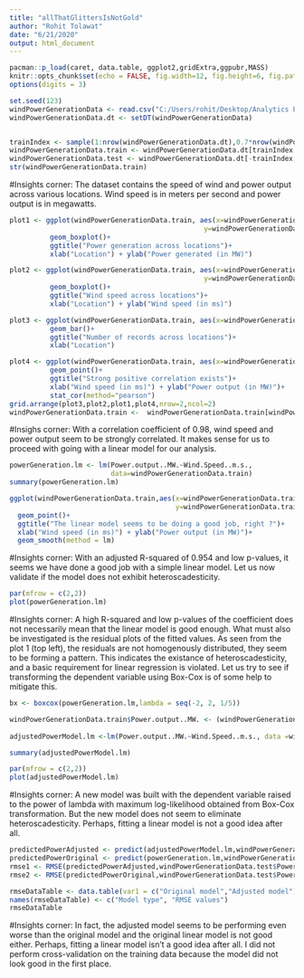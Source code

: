 ```yaml
---
title: "allThatGlittersIsNotGold"
author: "Rohit Tolawat"
date: "6/21/2020"
output: html_document
---
```


```r
pacman::p_load(caret, data.table, ggplot2,gridExtra,ggpubr,MASS)
knitr::opts_chunk$set(echo = FALSE, fig.width=12, fig.height=6, fig.path = 'Figs/')
options(digits = 3)
```


```r
set.seed(123)
windPowerGenerationData <- read.csv("C:/Users/rohit/Desktop/Analytics Project/All-that-glitters-is-not-gold/wind-mill-dataset.csv")
windPowerGenerationData.dt <- setDT(windPowerGenerationData)


trainIndex <- sample(1:nrow(windPowerGenerationData.dt),0.7*nrow(windPowerGenerationData.dt))
windPowerGenerationData.train <- windPowerGenerationData.dt[trainIndex,]
windPowerGenerationData.test <- windPowerGenerationData.dt[-trainIndex,]
str(windPowerGenerationData.train)
```
#Insights corner: The dataset contains the speed of wind and power output across various locations. Wind speed is in meters per second and power output is in megawatts.

```r
plot1 <- ggplot(windPowerGenerationData.train, aes(x=windPowerGenerationData.train$Location,
                                                y=windPowerGenerationData.train$Power.output..MW.))+
          geom_boxplot()+
          ggtitle("Power generation across locations")+
          xlab("Location") + ylab("Power generated (in MW)")

plot2 <- ggplot(windPowerGenerationData.train, aes(x=windPowerGenerationData.train$Location,
                                                y=windPowerGenerationData.train$Wind.Speed..m.s.))+
          geom_boxplot()+
          ggtitle("Wind speed across locations")+
          xlab("Location") + ylab("Wind speed (in ms)")

plot3 <- ggplot(windPowerGenerationData.train, aes(x=windPowerGenerationData.train$Location))+
          geom_bar()+
          ggtitle("Number of records across locations")+
          xlab("Location")

plot4 <- ggplot(windPowerGenerationData.train, aes(x=windPowerGenerationData.train$Wind.Speed..m.s.,                                                 y=windPowerGenerationData.train$Power.output..MW.))+
          geom_point()+
          ggtitle("Strong positive correlation exists")+
          xlab("Wind speed (in ms)") + ylab("Power output (in MW)")+
          stat_cor(method="pearson")
grid.arrange(plot3,plot2,plot1,plot4,nrow=2,ncol=2) 
windPowerGenerationData.train <-  windPowerGenerationData.train[windPowerGenerationData.train$Power.output..MW.!= 0]

```
#Insighs corner: With a correlation coefficient of 0.98, wind speed and power output seem to be strongly correlated. It makes sense for us to proceed with going with a linear model for our analysis.

```r
powerGeneration.lm <- lm(Power.output..MW.~Wind.Speed..m.s., 
                         data=windPowerGenerationData.train)
summary(powerGeneration.lm)
```
```r
ggplot(windPowerGenerationData.train,aes(x=windPowerGenerationData.train$Wind.Speed..m.s.,
                                         y=windPowerGenerationData.train$Power.output..MW.))+
  geom_point()+
  ggtitle("The linear model seems to be doing a good job, right ?")+
  xlab("Wind speed (in ms)") + ylab("Power output (in MW)")+
  geom_smooth(method = lm)
```

#Insights corner: With an adjusted R-squared of 0.954 and low p-values, it seems we have done a good job with a simple linear model. Let us now validate if the model does not exhibit heteroscadesticity.

```r
par(mfrow = c(2,2))
plot(powerGeneration.lm)
```
#Insights corner: A high R-squared and low p-values of the coefficient does not necessarily mean that the linear model is good enough. What must also be investigated is the residual plots of the fitted values. As seen from the plot 1 (top left), the residuals are not homogenously distributed, they seem to be forming a pattern. This indicates the existance of heteroscadesticity, and a basic requirement for linear regression is violated. Let us try to see if transforming the dependent variable using Box-Cox is of some help to mitigate this.

```r
bx <- boxcox(powerGeneration.lm,lambda = seq(-2, 2, 1/5))
```
```r

windPowerGenerationData.train$Power.output..MW. <- (windPowerGenerationData.train$Power.output..MW.)^bx$x[which.max(bx$y)]
                                                                                                     
adjustedPowerModel.lm <-lm(Power.output..MW.~Wind.Speed..m.s., data =windPowerGenerationData.train)

summary(adjustedPowerModel.lm)
```
```r
par(mfrow = c(2,2))
plot(adjustedPowerModel.lm)
```

#Insights corner: A new model was built with the dependent variable raised to the power of lambda with maximum log-likelihood obtained from Box-Cox transformation. But the new model does not seem to eliminate heteroscadesticity. Perhaps, fitting a linear model is not a good idea after all.

```r
predictedPowerAdjusted <- predict(adjustedPowerModel.lm,windPowerGenerationData.test)
predictedPowerOriginal <- predict(powerGeneration.lm,windPowerGenerationData.test)
rmse1 <- RMSE(predictedPowerAdjusted,windPowerGenerationData.test$Power.output..MW.)
rmse2 <- RMSE(predictedPowerOriginal,windPowerGenerationData.test$Power.output..MW.)

rmseDataTable <- data.table(var1 = c("Original model","Adjusted model"), var2 = c(rmse2,rmse1))
names(rmseDataTable) <- c("Model type", "RMSE values")
rmseDataTable
```
#Insights corner: In fact, the adjusted model seems to be performing even worse than the original model and the original linear model is not good either. Perhaps, fitting a linear model isn't a good idea after all. I did not perform cross-validation on the training data because the model did not look good in the first place.


